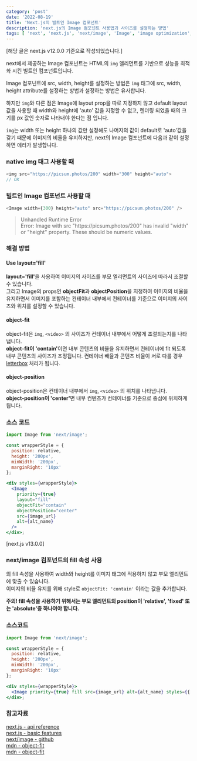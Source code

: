 ```yaml
---
category: 'post'
date: '2022-08-19'
title: 'Next.js의 빌트인 Image 컴포넌트'
description: 'next.js의 Image 컴포넌트 사용법과 사이즈를 설정하는 방법'
tags: [ 'next', 'next.js', 'next/image', 'Image', 'image optimization', '이미지 최적화']
---
```


[해당 글은 next.js v12.0.0 기준으로 작성되었습니다.]

next에서 제공하는 Image 컴포넌트는 HTML의 `img` 엘리먼트를 기반으로 성능을 최적화 시킨 빌트인 컴포넌트입니다.<br/>

Image 컴포넌트에 src, width, height를 설정하는 방법은 `img` 태그에 src, width, height attribute를 설정하는 방법과 설정하는 방법은 유사합니다.<br/>

하지만 `img`와 다른 점은 Image에 layout prop을 따로 지정하지 않고 default layout값을 사용할 때 width와 height에 'auto' 값을 지정할 수 없고, 렌더링 되었을 때의 크기를 px 값인 숫자로 나타내야 한다는 점 입니다.

`img`는 width 또는 height 하나의 값만 설정해도 나머지의 값이 default로 'auto'값을 갖기 때문에 이미지의 비율을 유지하지만, next의 Image 컴포넌트에 다음과 같이 설정하면 에러가 발생합니다.

### native img 태그 사용할 때

```javascript
<img src="https://picsum.photos/200" width="300" height="auto">
// OK
```

### 빌트인 Image 컴포넌트 사용할 때

```javascript
<Image width={300} height="auto" src="https://picsum.photos/200" />
```

> Unhandled Runtime Error<br/>
> Error: Image with src "ht<span></span>tps://picsum.photos/200" has invalid "width" or "height" property. These should be numeric values.

### 해결 방법

#### Use layout='fill'

<strong>layout='fill'</strong>을 사용하여 이미지의 사이즈를 부모 엘리먼트의 사이즈에 따라서 조절할 수 있습니다.<br/>
그리고 Image의 props인 **objectFit**과 **objectPosition**을 지정하여 이미지의 비율을 유지하면서 이미지를 포함하는 컨테이너 내부에서 컨테이너를 기준으로 이미지의 사이즈와 위치를 설정할 수 있습니다.

#### object-fit

object-fit은 `img`, `<video>` 의 사이즈가 컨테이너 내부에서 어떻게 조절되는지를 나타냅니다.<br/>
<strong>object-fit이 'contain'</strong>이면 내부 콘텐츠의 비율을 유지하면서 컨테이너에 fit 되도록 내부 콘텐츠의 사이즈가 조정됩니다. 컨테이너 배율과 콘텐츠 비율이 서로 다를 경우 [letterbox](<https://en.wikipedia.org/wiki/Letterboxing_(filming)>) 처리가 됩니다.<br/>

#### object-position

object-position은 컨테이너 내부에서 `img`, `<video>` 의 위치를 나타냅니다.<br/>
<strong>object-position이 'center'</strong>면 내부 컨텐츠가 컨테이너를 기준으로 중심에 위치하게 됩니다.<br/>

### 소스 코드

```jsx
import Image from 'next/image';

const wrapperStyle = {
  position: relative,
  height: '200px',
  minWidth: '200px',
  marginRight: '10px'
};

<div styles={wrapperStyle}>
  <Image
    priority={true}
    layout="fill"
    objectFit="contain"
    objectPosition="center"
    src={image_url}
    alt={alt_name}
  />
</div>;
```

[next.js v13.0.0]

### next/image 컴포넌트의 fill 속성 사용

<Image />의 fill 속성을 사용하여 width와 height를 이미지 태그에 적용하지 않고 부모 엘리먼트에 맞출 수 있습니다.<br />
이미지의 비율 유지를 위해 style로 <code>objectFit: 'contain'</code> 이라는 값을 추가합니다.<br />

**주의! fill 속성을 사용하기 위해서는 부모 엘리먼트의 position이 'relative', 'fixed' 또는 'absolute'중 하나여야 합니다.**<br />

### 소스코드

```jsx
import Image from 'next/image';

const wrapperStyle = {
  position: relative,
  height: '200px',
  minWidth: '200px',
  marginRight: '10px'
};

<div styles={wrapperStyle}>
  <Image priority={true} fill src={image_url} alt={alt_name} styles={{ objectFit: 'contain' }} />
</div>;
```

### 참고자료

[next.js - api reference](https://nextjs.org/docs/api-reference/next/image)<br/>
[next.js - basic features](https://nextjs.org/docs/basic-features/image-optimization)<br/>
[next/image - github](https://github.com/vercel/next.js/blob/canary/docs/api-reference/next/image.md)<br/>
[mdn - object-fit](https://developer.mozilla.org/en-US/docs/Web/CSS/object-fit)<br/>
[mdn - object-fit](https://developer.mozilla.org/en-US/docs/Web/CSS/object-position)<br/>
